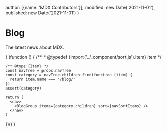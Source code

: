 
  author: [{name: 'MDX Contributors'}],
  modified: new Date('2021-11-01'),
  published: new Date('2021-11-01')
}

# Blog

The latest news about MDX.

{
  (function () {
    /**
     * @typedef {import('../_component/sort.js').Item} Item
     */

    /** @type {Item} */
    const navTree = props.navTree
    const category = navTree.children.find(function (item) {
      return item.name === '/blog/'
    })
    assert(category)

    return (
      <nav>
        <BlogGroup items={category.children} sort={navSortItems} />
      </nav>
    )
  })()
}

